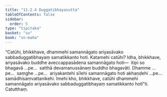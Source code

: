 ```yaml
---
title: "11.2.4 Duggatibhayasutta"
tableOfContents: false
sidebar:
  order: 5
type: "tipitaka"
basket: "su"
book: "sn-maha"
---
```



<DynamicBreadcrumb />

<Division number="1010" book="sn-maha" bookNo="14" page="317">

<Paragraph number="1879" book="sn-maha">
“Catūhi, bhikkhave, dhammehi samannāgato ariyasāvako sabbaduggatibhayaṃ samatikkanto hoti. Katamehi catūhi? Idha, bhikkhave, ariyasāvako buddhe aveccappasādena samannāgato hoti—  itipi so bhagavā …pe…  satthā devamanussānaṃ buddho bhagavāti. Dhamme …pe…  saṃghe …pe…  ariyakantehi sīlehi samannāgato hoti akhaṇḍehi …pe…  samādhisaṃvattanikehi. Imehi kho, bhikkhave, catūhi dhammehi samannāgato ariyasāvako sabbaduggatibhayaṃ samatikkanto hotī”ti.

</Paragraph>
</Division>

<Paragraph number="1880" type="center" book="sn-maha">
Catutthaṃ.
</Paragraph>